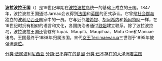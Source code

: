 {{expand|time=2014-10-19T11:08:51+00:00}}
{{Infobox Former Country
|native_name = Royaume de Bora-Bora
|conventional_long_name = 波拉波拉王国
|common_name = Bora-Bora
|continent = Oceania
|government_type  = 君主制
|status = 
|status_text = 
|empire =
|year_start = 19世纪早期
|year_end = 1895年
|event_start =
|date_start = 
|event2 = [[法国殖民地|归属法国]]
|date_event2 = 1888年3月19日
|event_end = Teriimaevarua三世退位
|date_end = 9月21日
|p1 = 
|flag_p1 = 
|s1 = 法属波利尼西亚
|flag_s1 = Flag of France.svg
|image_flag = Flag of Bora Bora.svg
|flag = 
|image_map = Bora Bora Kingdom.svg
|image_map_caption = 
|capital = Nunue<br />瓦伊塔佩
|common_languages = [[塔希提语|塔希提语]]<br>[[法语|法语]]
|currency = [[法郎|法郎]]<br>[[英镑|英镑]]
|religion         = 塔希提教<br>[[基督教|基督教]] 
|today = {{flagicon|France}} [[法属波利尼西亚|法属波利尼西亚]]
}}
'''波拉波拉王国'''（{{lang-fr|Royaume de Bora-Bora}}）是19世纪早期在[[波拉波拉岛|波拉波拉岛]]统一的基础上成立的王国。1847年，波拉波拉王国通过Jarnac会议得到[[法国|法国]]和[[英国|英国]]的正式承认。它曾是[[社会群岛|社会群岛]]独立的[[波利尼西亚|波利尼西亚]]国家中的一员。它与近邻[[塔希提王国|塔希提]]、[[胡阿希內島|胡阿希内]]和[[赖阿特阿岛|赖阿特阿]]一样，在19世纪时拥有相似的语言和文化，各国统治者通过[[联姻|联姻]]建立联系。除了波拉波拉岛，波拉波拉王国还管辖有Tupai、Maupiti、Maupihaa、Motu One和Manuae诸岛。王国最终于1888年归属法国。末代[[女王|女王]]Teriimaevarua三世则于1895年被强迫[[退位|退位]]。

[[分类:法属波利尼西亚|分类:法属波利尼西亚]]
[[分類:已不存在的島國|分類:已不存在的島國]]
[[分类:已不存在的大洋洲君主国|分类:已不存在的大洋洲君主国]]